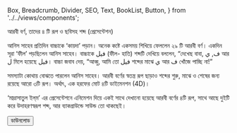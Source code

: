   Box,
  Breadcrumb,
  Divider,
  SEO,
  Text,
  BookList,
  Button,
} from '../../views/components';

<SEO pageTitle="আরবী বর্ণ, তাদের ৪ টি রূপ ও ছবিসহ শব্দ (প্রেসেন্টেশন) " />
<Box maxWidth={960} margin="0 auto" padding={{ xs: 3, sm: 4 }}>


<Text variant="h2" textAlign="center">
  আরবী বর্ণ, তাদের ৪ টি রূপ ও ছবিসহ শব্দ (প্রেসেন্টেশন)
</Text>
<Divider />
<Breadcrumb
  links={[
    { url: '/', name: 'নীড়পাতা' },
    { url: '/study-materials/', name: 'শিক্ষাপোকরণ' },
    {
      url: '/arabic-letters-with-4-form-and-pictures/',
      name: 'আরবী বর্ণ, তাদের ৪ টি রূপ ও ছবিসহ শব্দ',
      isCurrentPage: true,
    },
  ]}
/>
<Divider />

আনিস সাহেব প্রতিদিন বাচ্চাকে ‘কায়দা’ পড়ান। অনেক কষ্টে একসময় শিখিয়ে ফেললেন ২৯ টি আরবী বর্ণ। একদিন সূরা ‘ফীল’ পড়ছিলেন আনিস সাহেব। বাচ্চাকে فيل (ফীল- হাতি) শব্দটি দেখিয়ে বললেন, “দেখেছ বাবা, ف, ي আর ل মিলে হয়েছে فيل।
বাচ্চা জবাব দেয়, “আব্বু, আমি তো فيل শব্দের মাঝে ي আর ف খোঁজে পাচ্ছি না!”

সমস্যাটা কোথায় বোঝতে পারলেন আনিস সাহেব। আরবী বর্ণের স্বতন্ত্র রূপ ছাড়াও শব্দের শুরু, মাঝে ও শেষের জন্য রয়েছে আরো ৩টি রূপ। অর্থাৎ, এক হরফের মোট ৪টি ডাইমেনশন (4D)।

‘মাদ্রাসাতুল ইল্‌ম’ এর প্রেসেন্টেশনে এনিমেশন দিয়ে একই সাথে দেখানো হয়েছে আরবী বর্ণের ৪টি রূপ, সাথে আছে দুইটি করে উদাহরণস্বরূপ শব্দ, আর ব্যাকগ্রাউন্ডে সাউন্ড তো থাকছেই।

<Box textAlign="center">
  <a
    href="https://drive.google.com/file/d/1XIsxj2_57td4CH5wtF1n9hUDSTFl6pjl/view?usp=sharing"
    target="_blank"
    rel="noreferrer noopener"
  >
    <Button variant="primary">ডাউনলোড</Button>
  </a>
</Box>

</Box>

